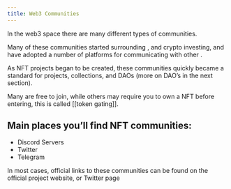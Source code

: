 ```yaml
---
title: Web3 Communities
---
```


In the web3 space there are many different types of communities.

Many of these communities started surrounding <Nutshell children="defi" glossaryEntry="content/glossary/defi.mdx" />, and crypto investing, and have adopted a number of platforms for communicating with other <Nutshell children="holders" glossaryEntry="content/glossary/holder.mdx" />.

As NFT projects began to be created, these communities quickly became a standard for projects, collections, and DAOs (more on DAO’s in the next section).

Many are free to join, while others may require you to own a NFT before entering, this is called \[\[token gating]].

## Main places you’ll find NFT communities:

* Discord Servers
* Twitter
* Telegram

In most cases, official links to these communities can be found on the official project website, or Twitter page
